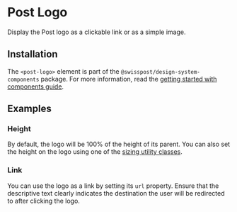 
<Meta of={logoStories} />

# Post Logo

<p className="lead">Display the Post logo as a clickable link or as a simple image.</p>

<Canvas sourceState="shown" of={logoStories.Default} />
<div className="hide-col-default">
  <Controls of={logoStories.Default} />
</div>

## Installation

The `<post-logo>` element is part of the `@swisspost/design-system-components` package.
For more information, read the [getting started with components guide](/?path=/docs/edfb619b-fda1-4570-bf25-20830303d483--docs).


## Examples

### Height

By default, the logo will be 100% of the height of its parent.
You can also set the height on the logo using one of the <a href="/?path=/docs/e728de1f-0d71-4317-8bb8-cbef0bf8d5db--docs">sizing utility classes</a>.

<Canvas of={logoStories.Height} />

### Link

You can use the logo as a link by setting its `url` property.
Ensure that the descriptive text clearly indicates the destination the user will be redirected to after clicking the logo.

<Canvas of={logoStories.Link} />


